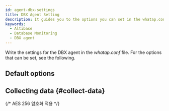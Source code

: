```yaml
---
id: agent-dbx-settings
title: DBX Agent Setting
description: It guides you to the options you can set in the whatap.conf file.
keywords:
  - Altibase
  - Database Monitoring
  - DBX agent
---
```



Write the settings for the DBX agent in the *whatap.conf* file. For the options that can be set, see the following.

## Default options


<Dbagentdbxbasicoption />

## Collecting data {#collect-data}


<Dbagentsettingdatacollection />

{/* AES 256 암호화 적용 */}

<Dbaes256encrypt />


<Dbsettingagentnamedetails level={2} agentType="DBX" />
